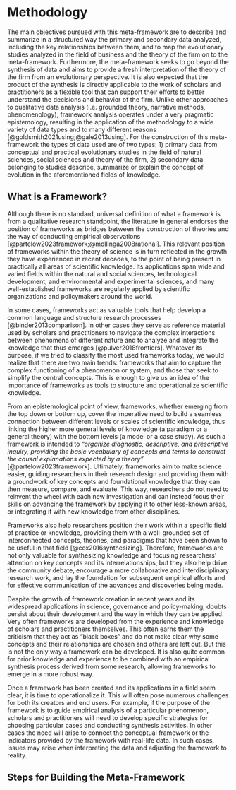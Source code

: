 # Methodology
The main objectives pursued with this meta-framework are to describe and summarize in a structured way the primary and secondary data analyzed, including the key relationships between them, and to map the evolutionary studies analyzed in the field of business and the theory of the firm on to the meta-framework. Furthermore, the meta-framework seeks to go beyond the synthesis of data and aims to provide a fresh interpretation of the theory of the firm from an evolutionary perspective. It is also expected that the product of the synthesis is directly applicable to the work of scholars and practitioners as a flexible tool that can support their efforts to better understand the decisions and behavior of the firm. 
Unlike other approaches to qualitative data analysis (i.e. grounded theory, narrative methods, phenomenology), framework analysis operates under a very pragmatic epistemology, resulting in the application of the methodology to a wide variety of data types and to many different reasons [@goldsmith2021using;@gale2013using]. For the construction of this meta-framework the types of data used are of two types: 1) primary data from conceptual and practical evolutionary studies in the field of natural sciences, social sciences and theory of the firm, 2) secondary data belonging to studies describe, summarize or explain the concept of evolution in the aforementioned fields of knowledge.

## What is a Framework?
Although there is no standard, universal definition of what a framework is from a qualitative research standpoint, the literature in general endorses the position of frameworks as bridges between the construction of theories and the way of conducting empirical observations [@partelow2023framework;@mollinga2008rational]. This relevant position of frameworks within the theory of science is in turn reflected in the growth they have experienced in recent decades, to the point of being present in practically all areas of scientific knowledge. Its applications span wide and varied fields within the natural and social sciences, technological development, and environmental and experimental sciences, and many well-established frameworks are regularly applied by scientific organizations and policymakers around the world.

In some cases, frameworks act as valuable tools that help develop a common language and structure research processes [@binder2013comparison]. In other cases they serve as reference material used by scholars and practitioners to navigate the complex interactions between phenomena of different nature and to analyze and integrate the knowledge that thus emerges [@pulver2018frontiers]. Whatever its purpose, if we tried to classify the most used frameworks today, we would realize that there are two main trends: frameworks that aim to capture the complex functioning of a phenomenon or system, and those that seek to simplify the central concepts. This is enough to give us an idea of the importance of frameworks as tools to structure and operationalize scientific knowledge.

From an epistemological point of view, frameworks, whether emerging from the top down or bottom up, cover the imperative need to build a seamless connection between different levels or scales of scientific knowledge, thus linking the higher more general levels of knowledge (a paradigm or a general theory) with the bottom levels (a model or a case study). As such a framework is intended to *"organize diagnostic, descriptive, and prescriptive inquiry, providing the basic vocabulary of concepts and terms to construct the causal explanations expected by a theory"* [@partelow2023framework]. Ultimately, frameworks aim to make science easier, guiding researchers in their research design and providing them with a groundwork of key concepts and foundational knowledge that they can then measure, compare, and evaluate. This way, researchers do not need to reinvent the wheel with each new investigation and can instead focus their skills on advancing the framework by applying it to other less-known areas, or integrating it with new knowledge from other disciplines.

Frameworks also help researchers position their work within a specific field of practice or knowledge, providing them with a well-grounded set of interconnected concepts, theories, and paradigms that have been shown to be useful in that field [@cox2016synthesizing].  Therefore, frameworks are not only valuable for synthesizing knowledge and focusing researchers' attention on key concepts and its interrelationships, but they also help drive the community debate, encourage a more collaborative and interdisciplinary research work, and lay the foundation for subsequent empirical efforts and for effective communication of the advances and discoveries being made.  

Despite the growth of framework creation in recent years and its widespread applications in science, governance and policy-making, doubts persist about their development and the way in which they can be applied. Very often frameworks are developed from the experience and knowledge of scholars and practitioners themselves. This often earns them the criticism that they act as "black boxes" and do not make clear why some concepts and their relationships are chosen and others are left out. But this is not the only way a framework can be developed. It is also quite common for prior knowledge and experience to be combined with an empirical synthesis process derived from some research, allowing frameworks to emerge in a more robust way. 

Once a framework has been created and its applications in a field seem clear, it is time to operationalize it. This will often pose numerous challenges for both its creators and end users. For example, if the purpose of the framework is to guide empirical analysis of a particular phenomenon, scholars and practitioners will need to develop specific strategies for choosing particular cases and conducting synthesis activities. In other cases the need will arise to connect the conceptual framework or the indicators provided by the framework with real-life data. In such cases, issues may arise when interpreting the data and adjusting the framework to reality.

## Steps for Building the Meta-Framework

